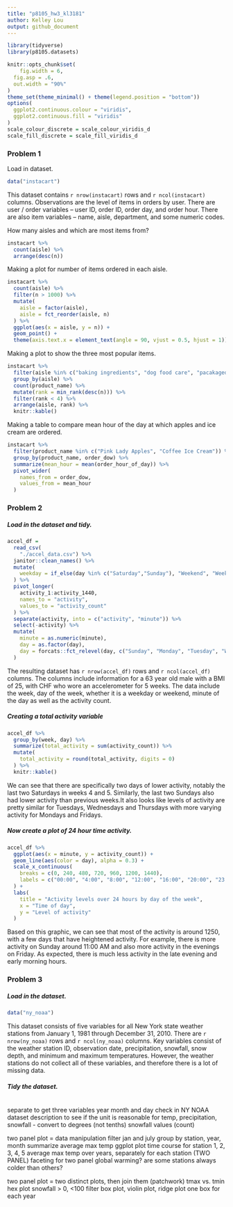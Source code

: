 ```yaml
---
title: "p8105_hw3_kl3181"
author: Kelley Lou
output: github_document
---
```


```r
library(tidyverse)
library(p8105.datasets)

knitr::opts_chunk$set(
	fig.width = 6, 
  fig.asp = .6,
  out.width = "90%"
)
theme_set(theme_minimal() + theme(legend.position = "bottom"))
options(
  ggplot2.continuous.colour = "viridis",
  ggplot2.continuous.fill = "viridis"
)
scale_colour_discrete = scale_colour_viridis_d
scale_fill_discrete = scale_fill_viridis_d
```

### Problem 1

Load in dataset.
```r
data("instacart")
```

This dataset contains `r nrow(instacart)` rows and `r ncol(instacart)` columns. Observations are the level of items in orders by user. There are user / order variables -- user ID, order ID, order day, and order hour. There are also item variables -- name, aisle, department, and some numeric codes. 

How many aisles and which are most items from?
```r
instacart %>% 
  count(aisle) %>% 
  arrange(desc(n))
```

Making a plot for number of items ordered in each aisle. 
```r
instacart %>% 
  count(aisle) %>% 
  filter(n > 1000) %>% 
  mutate(
    aisle = factor(aisle),
    aisle = fct_reorder(aisle, n)
  ) %>% 
  ggplot(aes(x = aisle, y = n)) +
  geom_point() +
  theme(axis.text.x = element_text(angle = 90, vjust = 0.5, hjust = 1))
```

Making a plot to show the three most popular items. 
```r
instacart %>% 
  filter(aisle %in% c("baking ingredients", "dog food care", "pacakaged vegetables fruits")) %>% 
  group_by(aisle) %>% 
  count(product_name) %>% 
  mutate(rank = min_rank(desc(n))) %>% 
  filter(rank < 4) %>% 
  arrange(aisle, rank) %>% 
  knitr::kable()
```

Making a table to compare mean hour of the day at which apples and ice cream are ordered.
```r
instacart %>% 
  filter(product_name %in% c("Pink Lady Apples", "Coffee Ice Cream")) %>% 
  group_by(product_name, order_dow) %>% 
  summarize(mean_hour = mean(order_hour_of_day)) %>% 
  pivot_wider(
    names_from = order_dow,
    values_from = mean_hour
  )
```

### Problem 2

##### Load in the dataset and tidy.
```r
accel_df = 
  read_csv(
    "./accel_data.csv") %>% 
  janitor::clean_names() %>%
  mutate(
    weekday = if_else(day %in% c("Saturday","Sunday"), "Weekend", "Weekday"),
  ) %>% 
  pivot_longer(
    activity_1:activity_1440,
    names_to = "activity",
    values_to = "activity_count"
  ) %>% 
  separate(activity, into = c("activity", "minute")) %>% 
  select(-activity) %>% 
  mutate(
    minute = as.numeric(minute),
    day = as.factor(day),
    day = forcats::fct_relevel(day, c("Sunday", "Monday", "Tuesday", "Wednesday", "Thursday", "Friday", "Saturday"))
  )
```
The resulting dataset has `r nrow(accel_df)` rows and `r ncol(accel_df)` columns. The columns include information for a 63 year old male with a BMI of 25, with CHF who wore an accelerometer for 5 weeks. The data include the week, day of the week, whether it is a weekday or weekend, minute of the day as well as the activity count.

##### Creating a total activity variable
```r
accel_df %>% 
  group_by(week, day) %>% 
  summarize(total_activity = sum(activity_count)) %>% 
  mutate(
    total_activity = round(total_activity, digits = 0)
  ) %>% 
  knitr::kable()
```
We can see that there are specifically two days of lower activity, notably the last two Saturdays in weeks 4 and 5. Similarly, the last two Sundays also had lower activity than previous weeks.It also looks like levels of activity are pretty similar for Tuesdays, Wednesdays and Thursdays with more varying activity for Mondays and Fridays. 

##### Now create a plot of 24 hour time activity.
```r
accel_df %>% 
  ggplot(aes(x = minute, y = activity_count)) +
  geom_line(aes(color = day), alpha = 0.3) +
  scale_x_continuous(
    breaks = c(0, 240, 480, 720, 960, 1200, 1440),
    labels = c("00:00", "4:00", "8:00", "12:00", "16:00", "20:00", "23:59")
  ) +
  labs(
    title = "Activity levels over 24 hours by day of the week",
    x = "Time of day",
    y = "Level of activity"
  )
```
Based on this graphic, we can see that most of the activity is around 1250, with a few days that have heightened activity. For example, there is more activity on Sunday around 11:00 AM and also more activity in the evenings on Friday. As expected, there is much less activity in the late evening and early morning hours.

### Problem 3

##### Load in the dataset.
```r
data("ny_noaa")
```
This dataset consists of five variables for all New York state weather stations from January 1, 1981 through December 31, 2010. There are `r nrow(ny_noaa)` rows and `r ncol(ny_noaa)` columns. Key variables consist of the weather station ID, observation date, precipitation, snowfall, snow depth, and minimum and maximum temperatures. However, the weather stations do not collect all of these variables, and therefore there is a lot of missing data. 

##### Tidy the dataset.
```r
```

separate to get three variables year month and day
check in NY NOAA dataset description to see if the unit is reasonable for temp, precipitation, snowfall - convert to degrees (not tenths)
snowfall values (count) 

two panel plot = 
data manipulation
  filter jan and july
  group by station, year, month
  summarize average max temp
ggplot 
  plot time course for station 1, 2, 3, 4, 5
  average max temp over years, separately for each station (TWO PANEL)
  faceting for two panel
  global warming? are some stations always colder than others?
  
two panel plot = 
  two distinct plots, then join them (patchwork)
  tmax vs. tmin
    hex plot 
  snowfall > 0, <100
    filter 
    box plot, violin plot, ridge plot
    one box for each year
  